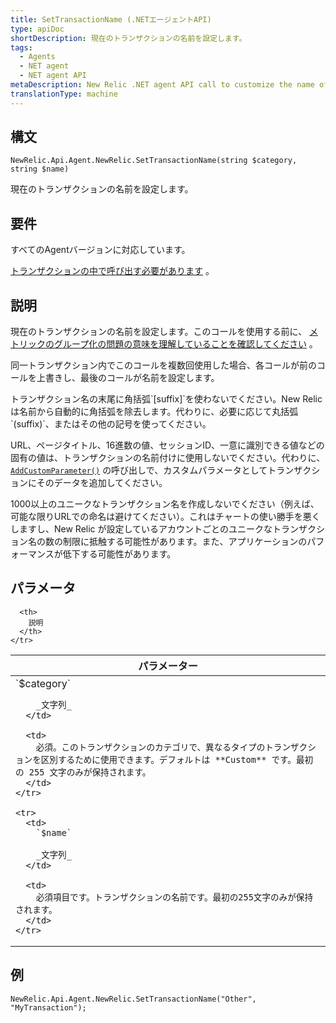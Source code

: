 ```yaml
---
title: SetTransactionName (.NETエージェントAPI)
type: apiDoc
shortDescription: 現在のトランザクションの名前を設定します。
tags:
  - Agents
  - NET agent
  - NET agent API
metaDescription: New Relic .NET agent API call to customize the name of a transaction.
translationType: machine
---
```


## 構文

```
NewRelic.Api.Agent.NewRelic.SetTransactionName(string $category, string $name)
```

現在のトランザクションの名前を設定します。

## 要件

すべてのAgentバージョンに対応しています。

[トランザクションの中で呼び出す必要があります](/docs/accounts-partnerships/education/getting-started-new-relic/glossary#transaction) 。

## 説明

現在のトランザクションの名前を設定します。このコールを使用する前に、 [メトリックのグループ化の問題の意味を理解していることを確認してください](/docs/agents/manage-apm-agents/troubleshooting/metric-grouping-issues) 。

同一トランザクション内でこのコールを複数回使用した場合、各コールが前のコールを上書きし、最後のコールが名前を設定します。

<Callout variant="important">
  トランザクション名の末尾に角括弧`[suffix]`を使わないでください。New Relicは名前から自動的に角括弧を除去します。代わりに、必要に応じて丸括弧`(suffix)`、またはその他の記号を使ってください。
</Callout>

URL、ページタイトル、16進数の値、セッションID、一意に識別できる値などの固有の値は、トランザクションの名前付けに使用しないでください。代わりに、 [`AddCustomParameter()`](/docs/agents/net-agent/net-agent-api/add-custom-parameter) の呼び出しで、カスタムパラメータとしてトランザクションにそのデータを追加してください。

<Callout variant="important">
  1000以上のユニークなトランザクション名を作成しないでください（例えば、可能な限りURLでの命名は避けてください）。これはチャートの使い勝手を悪くしますし、New Relic が設定しているアカウントごとのユニークなトランザクション名の数の制限に抵触する可能性があります。また、アプリケーションのパフォーマンスが低下する可能性があります。
</Callout>

## パラメータ

<table>
  <thead>
    <tr>
      <th width="25%">
        パラメーター
      </th>

      <th>
        説明
      </th>
    </tr>
  </thead>

  <tbody>
    <tr>
      <td>
        `$category`

        _文字列_
      </td>

      <td>
        必須。このトランザクションのカテゴリで、異なるタイプのトランザクションを区別するために使用できます。デフォルトは **Custom** です。最初の 255 文字のみが保持されます。
      </td>
    </tr>

    <tr>
      <td>
        `$name`

        _文字列_
      </td>

      <td>
        必須項目です。トランザクションの名前です。最初の255文字のみが保持されます。
      </td>
    </tr>
  </tbody>
</table>

## 例

```
NewRelic.Api.Agent.NewRelic.SetTransactionName("Other", "MyTransaction");
```